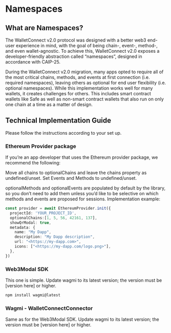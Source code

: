 # Namespaces

## What are Namespaces?

The WalletConnect v2.0 protocol was designed with a better web3 end-user experience in mind, with the goal of being chain-, event-, method-, and even wallet-agnostic. To achieve this, WalletConnect v2.0 exposes a developer-friendly abstraction called “namespaces”, designed in accordance with CAIP-25.

During the WalletConnect v2.0 migration, many apps opted to require all of the most critical chains, methods, and events at first connection (i.e. required namespaces), leaving others as optional for end user flexibility (i.e. optional namespaces). While this implementation works well for many wallets, it creates challenges for others. This includes smart contract wallets like Safe as well as non-smart contract wallets that also run on only one chain at a time as a matter of design.

## Technical Implementation Guide

Please follow the instructions according to your set up. 

### Ethereum Provider package
If you’re an app developer that uses the Ethereum provider package, we recommend the following:

Move all chains to optionalChains and leave the chains property as undefined/unset.
Set Events and Methods to undefined/unset.  

optionalMethods and optionalEvents are populated by default by the library, so you don’t need to add them unless you’d like to be selective on which methods and events are proposed for sessions.
Implementation example:

```ts
const provider = await EthereumProvider.init({
  projectId: 'YOUR_PROJECT_ID',
  optionalChains:[1, 5, 56, 42161, 137],
  showQrModal: true,
  metadata: {
    name: "My Dapp",
    description: "My Dapp description",
    url: "<https://my-dapp.com>",
    icons: ["<https://my-dapp.com/logo.png>"],
  },
})
```

### Web3Modal SDK
This one is simple. Update wagmi to its latest version; the version must be [version here] or higher.

```bash npm2yarn
npm install wagmi@latest
```

### Wagmi - WalletConnectConnector
Same as for the Web3Modal SDK. Update wagmi to its latest version; the version must be [version here] or higher. 

